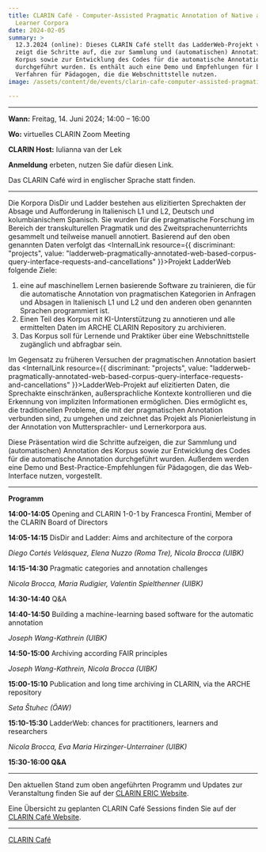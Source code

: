 ```yaml
---
title: CLARIN Café - Computer-Assisted Pragmatic Annotation of Native and
  Learner Corpora
date: 2024-02-05
summary: >
  12.3.2024 (online): Dieses CLARIN Café stellt das LadderWeb-Projekt vor und
  zeigt die Schritte auf, die zur Sammlung und (automatischen) Annotation des
  Korpus sowie zur Entwicklung des Codes für die automatische Annotation
  durchgeführt wurden. Es enthält auch eine Demo und Empfehlungen für bewährte
  Verfahren für Pädagogen, die die Webschnittstelle nutzen.
image: /assets/content/de/events/clarin-cafe-computer-assisted-pragmatic-annotation-of-native-and-learner-corpora/image.png

---
```


***

**Wann:** Freitag, 14. Juni 2024; 14:00 – 16:00

**Wo:** virtuelles CLARIN Zoom Meeting

**CLARIN Host:** Iulianna van der Lek

**Anmeldung** erbeten, nutzen Sie dafür diesen Link.

Das CLARIN Café wird in englischer Sprache statt finden.

***

Die Korpora DisDir und Ladder bestehen aus elizitierten Sprechakten der Absage und Aufforderung in Italienisch L1 und L2, Deutsch und kolumbianischem Spanisch. Sie wurden für die pragmatische Forschung im Bereich der transkulturellen Pragmatik und des Zweitsprachenunterrichts gesammelt und teilweise manuell annotiert. Basierend auf den oben genannten Daten verfolgt das <InternalLink resource={{ discriminant: "projects", value: "ladderweb-pragmatically-annotated-web-based-corpus-query-interface-requests-and-cancellations" }}>Projekt LadderWeb</InternalLink> folgende Ziele:

1. eine auf maschinellem Lernen basierende Software zu trainieren, die für die automatische Annotation von pragmatischen Kategorien in Anfragen und Absagen in Italienisch L1 und L2 und den anderen oben genannten Sprachen programmiert ist.
2. Einen Teil des Korpus mit KI-Unterstützung zu annotieren und alle ermittelten Daten im ARCHE CLARIN Repository zu archivieren.
3. Das Korpus soll für Lernende und Praktiker über eine Webschnittstelle zugänglich und abfragbar sein.

Im Gegensatz zu früheren Versuchen der pragmatischen Annotation basiert das <InternalLink resource={{ discriminant: "projects", value: "ladderweb-pragmatically-annotated-web-based-corpus-query-interface-requests-and-cancellations" }}>LadderWeb-Projekt</InternalLink> auf elizitierten Daten, die Sprechakte einschränken, außersprachliche Kontexte kontrollieren und die Erkennung von impliziten Informationen ermöglichen. Dies ermöglicht es, die traditionellen Probleme, die mit der pragmatischen Annotation verbunden sind, zu umgehen und zeichnet das Projekt als Pionierleistung in der Annotation von Muttersprachler- und Lernerkorpora aus.

Diese Präsentation wird die Schritte aufzeigen, die zur Sammlung und (automatischen) Annotation des Korpus sowie zur Entwicklung des Codes für die automatische Annotation durchgeführt wurden. Außerdem werden eine Demo und Best-Practice-Empfehlungen für Pädagogen, die das Web-Interface nutzen, vorgestellt.

***

**Programm**

**14:00-14:05** Opening and CLARIN 1-0-1 by Francesca Frontini, Member of the CLARIN Board of Directors

**14:05-14:15** DisDir and Ladder: Aims and architecture of the corpora

*Diego Cortés Velásquez, Elena Nuzzo (Roma Tre), Nicola Brocca (UIBK)*

**14:15-14:30** Pragmatic categories and annotation challenges

*Nicola Brocca, Maria Rudigier, Valentin Spielthenner (UIBK)*

**14:30-14:40** Q\&A

**14:40-14:50** Building a machine-learning based software for the automatic annotation

*Joseph Wang-Kathrein (UIBK)*

**14:50-15:00** Archiving according FAIR principles

*Joseph Wang-Kathrein, Nicola Brocca (UIBK)*

**15:00-15:10** Publication and long time archiving in CLARIN, via the ARCHE repository

*Seta Štuhec (ÖAW)*

**15:10-15:30** LadderWeb: chances for practitioners, learners and researchers

*Nicola Brocca, Eva Maria Hirzinger-Unterrainer (UIBK)*

**15:30-16:00 Q\&A**

***

Den aktuellen Stand zum oben angeführten Programm und Updates zur Veranstaltung finden Sie auf der [CLARIN ERIC Website](https://www.clarin.eu/event/2024/clarin-cafe-computer-assisted-pragmatic-annotation-native-and-learner-corpora).

Eine Übersicht zu geplanten CLARIN Café Sessions finden Sie auf der [CLARIN Café Website](https://www.clarin.eu/content/clarin-cafe).

***

[CLARIN Café](https://www.clarin.eu/content/clarin-cafe)
